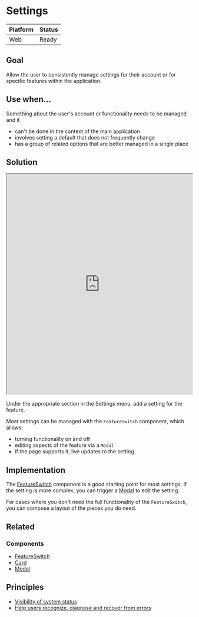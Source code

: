 
# Settings

| **Platform**                   | **Status**                                     |
| :----------------------------- | :--------------------------------------------- |
| <InlineLabel>Web</InlineLabel> | <InlineLabel color="green">Ready</InlineLabel> |

## Goal

Allow the user to consistently manage settings for their account or for specific
features within the application.

## Use when…

Something about the user's account or functionality needs to be managed and it

- can't be done in the context of the main application
- involves setting a default that does not frequently change
- has a group of related options that are better managed in a single place

## Solution

<iframe
  style={{
    border: "var(--border-base) solid var(--color-border)",
    borderRadius: "var(--radius-base)",
    overflow: "hidden",
  }}
  title="Figma overview"
  width="100%"
  height="600"
  src="https://embed.figma.com/design/HXWXusJPZLmaJNGlKEpiyhXW/Product-Base?m=auto&node-id=30406-25&embed-host=share"
  allowfullscreen
></iframe>

Under the appropriate section in the Settings menu, add a setting for the
feature.

Most settings can be managed with the `FeatureSwitch` component, which allows:

- turning functionality on and off
- editing aspects of the feature via a `Modal`
- if the page supports it, live updates to the setting

## Implementation

The [FeatureSwitch](../components/FeatureSwitch) component is a good starting
point for most settings. If the setting is more complex, you can trigger a
[Modal](../components/Modal) to edit the setting.

For cases where you don't need the full functionality of the `FeatureSwitch`,
you can compose a layout of the pieces you do need.

## Related

### Components

- [FeatureSwitch](../components/FeatureSwitch)
- [Card](../components/Card)
- [Modal](../components/Modal)

## Principles

- [Visibility of system status](https://www.nngroup.com/articles/visibility-system-status/)
- [Help users recognize, diagnose and recover from errors](https://www.nngroup.com/articles/ten-usability-heuristics/#toc-9-help-users-recognize-diagnose-and-recover-from-errors-9)
